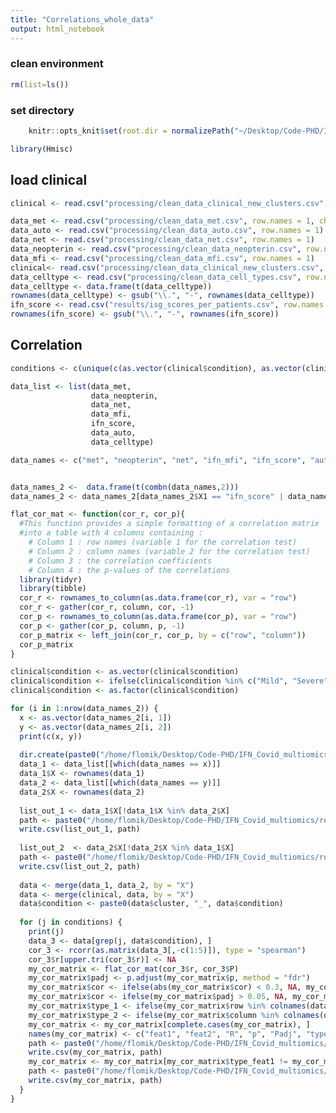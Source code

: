 ```yaml
---
title: "Correlations_whole_data"
output: html_notebook
---
```



### clean environment
```r
rm(list=ls())
```

### set directory
```r
    knitr::opts_knit$set(root.dir = normalizePath("~/Desktop/Code-PHD/IFN_Covid_multiomics/"))  
```


```r
library(Hmisc)
```

## load clinical
```r
clinical <- read.csv("processing/clean_data_clinical_new_clusters.csv", row.names = 1)
```

```r
data_met <- read.csv("processing/clean_data_met.csv", row.names = 1, check.names = FALSE)
data_auto <- read.csv("processing/clean_data_auto.csv", row.names = 1)
data_net <- read.csv("processing/clean_data_net.csv", row.names = 1)
data_neopterin <- read.csv("processing/clean_data_neopterin.csv", row.names = 1)
data_mfi <- read.csv("processing/clean_data_mfi.csv", row.names = 1)
clinical<- read.csv("processing/clean_data_clinical_new_clusters.csv", row.names = 1)
data_celltype <- read.csv("processing/clean_data_cell_types.csv", row.names = 1)
data_celltype <- data.frame(t(data_celltype))
rownames(data_celltype) <- gsub("\\.", "-", rownames(data_celltype))
ifn_score <- read.csv("results/isg_scores_per_patients.csv", row.names = 1)
rownames(ifn_score) <- gsub("\\.", "-", rownames(ifn_score))
```

## Correlation
```r
conditions <- c(unique(c(as.vector(clinical$condition), as.vector(clinical$cluster))),"COVID")
```

```r
data_list <- list(data_met,
                  data_neopterin,
                  data_net,
                  data_mfi,
                  ifn_score,
                  data_auto, 
                  data_celltype)
```

```r
data_names <- c("met", "neopterin", "net", "ifn_mfi", "ifn_score", "autoantibodies", "cell_type")
```

```r

```

```r
data_names_2 <-  data.frame(t(combn(data_names,2)))
data_names_2 <- data_names_2[data_names_2$X1 == "ifn_score" | data_names_2$X2 == "ifn_score",]
```

```r
flat_cor_mat <- function(cor_r, cor_p){
  #This function provides a simple formatting of a correlation matrix
  #into a table with 4 columns containing :
    # Column 1 : row names (variable 1 for the correlation test)
    # Column 2 : column names (variable 2 for the correlation test)
    # Column 3 : the correlation coefficients
    # Column 4 : the p-values of the correlations
  library(tidyr)
  library(tibble)
  cor_r <- rownames_to_column(as.data.frame(cor_r), var = "row")
  cor_r <- gather(cor_r, column, cor, -1)
  cor_p <- rownames_to_column(as.data.frame(cor_p), var = "row")
  cor_p <- gather(cor_p, column, p, -1)
  cor_p_matrix <- left_join(cor_r, cor_p, by = c("row", "column"))
  cor_p_matrix
}
```

```r
clinical$condition <- as.vector(clinical$condition)
clinical$condition <- ifelse(clinical$condition %in% c("Mild", "Severe"), paste0("COVID_", clinical$condition), clinical$condition)
clinical$condition <- as.factor(clinical$condition)
```

```r
for (i in 1:nrow(data_names_2)) {
  x <- as.vector(data_names_2[i, 1])
  y <- as.vector(data_names_2[i, 2])
  print(c(x, y))
  
  dir.create(paste0("/home/flomik/Desktop/Code-PHD/IFN_Covid_multiomics/results/correlations/all_data_correlations/", x, "_", y))
  data_1 <- data_list[[which(data_names == x)]]
  data_1$X <- rownames(data_1)
  data_2 <- data_list[[which(data_names == y)]]
  data_2$X <- rownames(data_2)
  
  list_out_1 <- data_1$X[!data_1$X %in% data_2$X]
  path <- paste0("/home/flomik/Desktop/Code-PHD/IFN_Covid_multiomics/results/correlations/all_data_correlations/", x, "_", y, "/samples_out_", x, ".csv")
  write.csv(list_out_1, path)
    
  list_out_2  <- data_2$X[!data_2$X %in% data_1$X]
  path <- paste0("/home/flomik/Desktop/Code-PHD/IFN_Covid_multiomics/results/correlations/all_data_correlations/", x, "_", y, "/samples_out_", y, ".csv")
  write.csv(list_out_2, path)
  
  data <- merge(data_1, data_2, by = "X")
  data <- merge(clinical, data, by = "X")
  data$condition <- paste0(data$cluster, "_", data$condition)
  
  for (j in conditions) {
    print(j)
    data_3 <- data[grep(j, data$condition), ]
    cor_3 <- rcorr(as.matrix(data_3[,-c(1:5)]), type = "spearman")
    cor_3$r[upper.tri(cor_3$r)] <- NA
    my_cor_matrix <- flat_cor_mat(cor_3$r, cor_3$P)
    my_cor_matrix$padj <- p.adjust(my_cor_matrix$p, method = "fdr")
    my_cor_matrix$cor <- ifelse(abs(my_cor_matrix$cor) < 0.3, NA, my_cor_matrix$cor)
    my_cor_matrix$cor <- ifelse(my_cor_matrix$padj > 0.05, NA, my_cor_matrix$cor)
    my_cor_matrix$type_1 <- ifelse(my_cor_matrix$row %in% colnames(data_1), x, y)
    my_cor_matrix$type_2 <- ifelse(my_cor_matrix$column %in% colnames(data_1), x, y)
    my_cor_matrix <- my_cor_matrix[complete.cases(my_cor_matrix), ]
    names(my_cor_matrix) <- c("feat1", "feat2", "R", "p", "Padj", "type_feat1", "type_feat2")
    path <- paste0("/home/flomik/Desktop/Code-PHD/IFN_Covid_multiomics/results/correlations/all_data_correlations/", x, "_", y, "/correlations_all_features_", x, "_", y, "_", j , ".csv")
    write.csv(my_cor_matrix, path)
    my_cor_matrix <- my_cor_matrix[my_cor_matrix$type_feat1 != my_cor_matrix$type_feat2,]
    path <- paste0("/home/flomik/Desktop/Code-PHD/IFN_Covid_multiomics/results/correlations/all_data_correlations/", x, "_", y, "/correlations_all_features_", x, "_", y, "_", j , "_only_correlations_between_data.csv")
    write.csv(my_cor_matrix, path)
  }
}
```